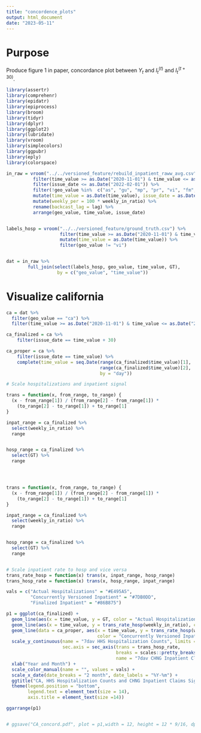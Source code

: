 ```yaml
---
title: "concordence_plots"
output: html_document
date: "2023-05-11"
---
```


# Purpose

Produce figure 1 in paper, concordance plot between $Y_t$ and $I_t^{(t)}$ and $I_t^{(t + 30)}.$

```r
library(assertr)
library(comprehenr)
library(epidatr)
library(epiprocess)
library(broom)
library(tidyr)
library(dplyr)
library(ggplot2)
library(lubridate)
library(vroom)
library(simplecolors)
library(ggpubr)
library(eply)
library(colorspace)
```


```r
in_raw = vroom("../../versioned_feature/rebuild_inpatient_raww_avg.csv") %>%
          filter(time_value >= as.Date("2020-11-01") & time_value <= as.Date("2021-12-01")) %>%
          filter(issue_date <= as.Date("2022-02-01")) %>%
          filter(!geo_value %in%  c("as", "gu", "mp", "pr", "vi", "fm", "mh")) %>%
          mutate(time_value = as.Date(time_value), issue_date = as.Date(issue_date))  %>%
          mutate(weekly_per = 100 * weekly_in_ratio) %>%
          rename(backcast_lag = lag) %>%
          arrange(geo_value, time_value, issue_date)


labels_hosp = vroom("../../versioned_feature/ground_truth.csv") %>%
                    filter(time_value >= as.Date("2020-11-01") & time_value <= as.Date("2021-12-01")) %>%
                    mutate(time_value = as.Date(time_value)) %>%
                    filter(geo_value != "vi")


dat = in_raw %>%
        full_join(select(labels_hosp, geo_value, time_value, GT),
                   by = c("geo_value", "time_value")) 
```



# Visualize california


```r
ca = dat %>% 
  filter(geo_value == "ca") %>%
  filter(time_value >= as.Date("2020-11-01") & time_value <= as.Date("2021-12-01"))

ca_finalized = ca %>%
    filter(issue_date == time_value + 30)

ca_proper = ca %>%
    filter(issue_date == time_value) %>%
    complete(time_value = seq.Date(range(ca_finalized$time_value)[1], 
                                   range(ca_finalized$time_value)[2],
                                   by = "day"))

# Scale hospitalizations and inpatient signal

trans = function(x, from_range, to_range) {
  (x - from_range[1]) / (from_range[2] - from_range[1]) *
    (to_range[2] - to_range[1]) + to_range[1]
}

inpat_range = ca_finalized %>%
  select(weekly_in_ratio) %>%
  range


hosp_range = ca_finalized %>%
  select(GT) %>%
  range




trans = function(x, from_range, to_range) {
  (x - from_range[1]) / (from_range[2] - from_range[1]) *
    (to_range[2] - to_range[1]) + to_range[1]
}

inpat_range = ca_finalized %>%
  select(weekly_in_ratio) %>%
  range


hosp_range = ca_finalized %>%
  select(GT) %>%
  range


# Scale inpatient rate to hosp and vice versa
trans_rate_hosp = function(x) trans(x, inpat_range, hosp_range)
trans_hosp_rate = function(x) trans(x, hosp_range, inpat_range)

vals = c("Actual Hospitalizations" = "#E495A5",
         "Concurrently Versioned Inpatient" = "#7DB0DD",
         "Finalized Inpatient" = "#86B875")

p1 = ggplot(ca_finalized) +
  geom_line(aes(x = time_value, y = GT, color = "Actual Hospitalizations"), size = 1) +
  geom_line(aes(x = time_value, y = trans_rate_hosp(weekly_in_ratio), color = "Finalized Inpatient"), size = 1) +
  geom_line(data = ca_proper, aes(x = time_value, y = trans_rate_hosp(weekly_in_ratio), 
                                  color = "Concurrently Versioned Inpatient"), size = 1) +
  scale_y_continuous(name = "7dav HHS Hospitalization Counts", limits = hosp_range,
                     sec.axis = sec_axis(trans = trans_hosp_rate, 
                                         breaks = scales::pretty_breaks(n = 4),
                                         name = "7dav CHNG Inpatient Claims Ratio")) +
  xlab("Year and Month") +
  scale_color_manual(name = "", values = vals) + 
  scale_x_date(date_breaks = "2 month", date_labels = "%Y-%m") +
  ggtitle("CA, HHS Hospitalization Counts and CHNG Inpatient Claims Signals") +
  theme(legend.position = "bottom",
        legend.text = element_text(size = 14),
        axis.title = element_text(size =14))  

ggarrange(p1)


# ggsave("CA_concord.pdf", plot = p1,width = 12, height = 12 * 9/16, dpi = 320)
```


